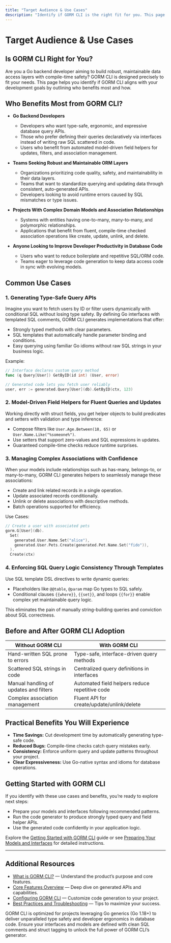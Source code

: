 ```yaml
---
title: "Target Audience & Use Cases"
description: "Identify if GORM CLI is the right fit for you. This page outlines who benefits most from using GORM CLI, such as Go backend developers, teams demanding robust ORM abstractions, and projects seeking maintainable, type-safe query layers. Common usage scenarios are highlighted."
---
```


# Target Audience & Use Cases

## Is GORM CLI Right for You?

Are you a Go backend developer aiming to build robust, maintainable data access layers with compile-time safety? GORM CLI is designed precisely to fit your needs. This page helps you identify if GORM CLI aligns with your development goals by outlining who benefits most and how.

## Who Benefits Most from GORM CLI?

- **Go Backend Developers**
  - Developers who want type-safe, ergonomic, and expressive database query APIs.
  - Those who prefer defining their queries declaratively via interfaces instead of writing raw SQL scattered in code.
  - Users who benefit from automated model-driven field helpers for updates, filters, and association management.

- **Teams Seeking Robust and Maintainable ORM Layers**
  - Organizations prioritizing code quality, safety, and maintainability in their data layers.
  - Teams that want to standardize querying and updating data through consistent, auto-generated APIs.
  - Developers looking to avoid runtime errors caused by SQL mismatches or type issues.

- **Projects With Complex Domain Models and Association Relationships**
  - Systems with entities having one-to-many, many-to-many, and polymorphic relationships.
  - Applications that benefit from fluent, compile-time checked association operations like create, update, unlink, and delete.

- **Anyone Looking to Improve Developer Productivity in Database Code**
  - Users who want to reduce boilerplate and repetitive SQL/ORM code.
  - Teams eager to leverage code generation to keep data access code in sync with evolving models.

## Common Use Cases

### 1. Generating Type-Safe Query APIs

Imagine you want to fetch users by ID or filter users dynamically with conditional SQL without losing type safety. By defining Go interfaces with templated SQL comments, GORM CLI generates implementations that offer:

- Strongly typed methods with clear parameters.
- SQL templates that automatically handle parameter binding and conditions.
- Easy querying using familiar Go idioms without raw SQL strings in your business logic.

Example:
```go
// Interface declares custom query method
func (q Query[User]) GetByID(id int) (User, error)

// Generated code lets you fetch user reliably
user, err := generated.Query[User](db).GetByID(ctx, 123)
```

### 2. Model-Driven Field Helpers for Fluent Queries and Updates

Working directly with struct fields, you get helper objects to build predicates and setters with validation and type inference:

- Compose filters like `User.Age.Between(18, 65)` or `User.Name.Like("%someone%")`.
- Use setters that support zero-values and SQL expressions in updates.
- Guaranteed compile-time checks reduce runtime surprises.

### 3. Managing Complex Associations with Confidence

When your models include relationships such as has-many, belongs-to, or many-to-many, GORM CLI generates helpers to seamlessly manage these associations:

- Create and link related records in a single operation.
- Update associated records conditionally.
- Unlink or delete associations with descriptive methods.
- Batch operations supported for efficiency.

Use Cases:
```go
// Create a user with associated pets
gorm.G[User](db).
  Set(
    generated.User.Name.Set("alice"),
    generated.User.Pets.Create(generated.Pet.Name.Set("fido")),
  ).
  Create(ctx)
```

### 4. Enforcing SQL Query Logic Consistency Through Templates

Use SQL template DSL directives to write dynamic queries:

- Placeholders like `@@table`, `@param` map Go types to SQL safely.
- Conditional clauses `{{where}}`, `{{set}}`, and loops `{{for}}` enable complex yet maintainable query logic.

This eliminates the pain of manually string-building queries and conviction about SQL correctness.

## Before and After GORM CLI Adoption

| Without GORM CLI                         | With GORM CLI                                      |
|---------------------------------------|---------------------------------------------------|
| Hand-written SQL prone to errors       | Type-safe, interface-driven query methods         |
| Scattered SQL strings in code          | Centralized query definitions in interfaces       |
| Manual handling of updates and filters | Automated field helpers reduce repetitive code    |
| Complex association management         | Fluent API for create/update/unlink/delete        |


## Practical Benefits You Will Experience

- **Time Savings:** Cut development time by automatically generating type-safe code.
- **Reduced Bugs:** Compile-time checks catch query mistakes early.
- **Consistency:** Enforce uniform query and update patterns throughout your project.
- **Clear Expressiveness:** Use Go-native syntax and idioms for database operations.

## Getting Started with GORM CLI

If you identify with these use cases and benefits, you’re ready to explore next steps:

- Prepare your models and interfaces following recommended patterns.
- Run the code generator to produce strongly typed query and field helper APIs.
- Use the generated code confidently in your application logic.

Explore the [Getting Started with GORM CLI](/guides/core-workflows/getting-started) guide or see [Preparing Your Models and Interfaces](/getting-started/first-run-basic-usage/prepare-code) for detailed instructions.

---

## Additional Resources

- [What is GORM CLI?](/overview/product-introduction/what-is-gorm-cli) — Understand the product’s purpose and core features.
- [Core Features Overview](/overview/product-introduction/feature-highlights) — Deep dive on generated APIs and capabilities.
- [Configuring GORM CLI](/getting-started/configuration-and-troubleshooting/configuring-generator) — Customize code generation to your project.
- [Best Practices and Troubleshooting](/guides/advanced-patterns/best-practices) — Tips to maximize your success.


<Tip>
GORM CLI is optimized for projects leveraging Go generics (Go 1.18+) to deliver unparalleled type safety and developer ergonomics in database code.
</Tip>

<Warning>
Ensure your interfaces and models are defined with clean SQL comments and struct tagging to unlock the full power of GORM CLI’s generator.
</Warning>
